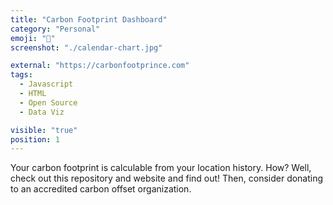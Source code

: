 ```yaml
---
title: "Carbon Footprint Dashboard"
category: "Personal"
emoji: "🌳"
screenshot: "./calendar-chart.jpg"

external: "https://carbonfootprince.com"
tags:
  - Javascript
  - HTML
  - Open Source
  - Data Viz

visible: "true"
position: 1
---
```


Your carbon footprint is calculable from your location history. How? Well, check out this repository and website and find out! Then, consider donating to an accredited carbon offset organization.
